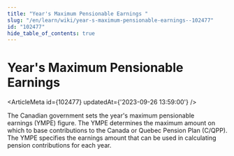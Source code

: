 ```yaml
---
title: "Year's Maximum Pensionable Earnings "
slug: "/en/learn/wiki/year-s-maximum-pensionable-earnings--102477"
id: "102477"
hide_table_of_contents: true
---
```



# Year's Maximum Pensionable Earnings 

<ArticleMeta id={102477} updatedAt={'2023-09-26 13:59:00'} />
<div className='border-solid border-b border-t-0 my-4 border-[var(--ifm-color-gray-300)]' />

The Canadian government sets the year's maximum pensionable earnings (YMPE) figure. The YMPE determines the maximum amount on which to base contributions to the Canada or Quebec Pension Plan (C/QPP). The YMPE specifies the earnings amount that can be used in calculating pension contributions for each year.
